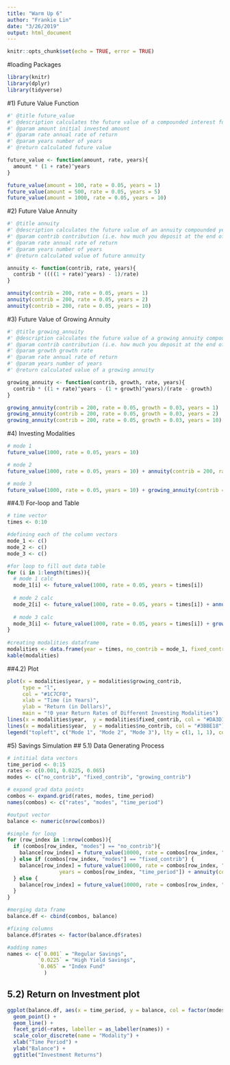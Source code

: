```yaml
---
title: "Warm Up 6"
author: "Frankie Lin"
date: "3/26/2019"
output: html_document
---
```


```r
knitr::opts_chunk$set(echo = TRUE, error = TRUE)
```

#loading Packages
```r
library(knitr)
library(dplyr)
library(tidyverse)
```

#1) Future Value Function
```r
#' @title future_value
#' @description calculates the future value of a compounded interest function
#' @param amount initial invested amount
#' @param rate annual rate of return
#' @param years number of years
#' @return calculated future value

future_value <- function(amount, rate, years){
  amount * (1 + rate)^years
}

future_value(amount = 100, rate = 0.05, years = 1)
future_value(amount = 500, rate = 0.05, years = 5)
future_value(amount = 1000, rate = 0.05, years = 10)
```

#2) Future Value Annuity
```r
#' @title annuity
#' @description calculates the future value of an annuity compounded yearly
#' @param contrib contribution (i.e. how much you deposit at the end of each year)
#' @param rate annual rate of return
#' @param years number of years
#' @return calculated value of future annuity

annuity <- function(contrib, rate, years){
  contrib * ((((1 + rate)^years) - 1)/rate)
}

annuity(contrib = 200, rate = 0.05, years = 1)
annuity(contrib = 200, rate = 0.05, years = 2)
annuity(contrib = 200, rate = 0.05, years = 10)
```

#3) Future Value of Growing Annuity
```r
#' @title growing_annuity
#' @description calculates the future value of a growing annuity compounded yearly
#' @param contrib contribution (i.e. how much you deposit at the end of each year)
#' @param growth growth rate
#' @param rate annual rate of return
#' @param years number of years
#' @return calculated value of a growing annuity

growing_annuity <- function(contrib, growth, rate, years){
  contrib * ((1 + rate)^years - (1 + growth)^years)/(rate - growth) 
}

growing_annuity(contrib = 200, rate = 0.05, growth = 0.03, years = 1)
growing_annuity(contrib = 200, rate = 0.05, growth = 0.03, years = 2)
growing_annuity(contrib = 200, rate = 0.05, growth = 0.03, years = 10)

```

#4) Investing Modalities
```r
# mode 1
future_value(1000, rate = 0.05, years = 10)

# mode 2
future_value(1000, rate = 0.05, years = 10) + annuity(contrib = 200, rate = 0.05, years = 10)

# mode 3
future_value(1000, rate = 0.05, years = 10) + growing_annuity(contrib = 200, rate = 0.05, growth = 0.03, years = 10)
```

##4.1) For-loop and Table
```r
# time vector
times <- 0:10

#defining each of the column vectors
mode_1 <- c()
mode_2 <- c()
mode_3 <- c()

#for loop to fill out data table
for (i in 1:length(times)){
  # mode 1 calc
  mode_1[i] <- future_value(1000, rate = 0.05, years = times[i])
  
  # mode 2 calc
  mode_2[i] <- future_value(1000, rate = 0.05, years = times[i]) + annuity(contrib = 200, rate = 0.05, years = times[i])
  
  # mode 3 calc
  mode_3[i] <- future_value(1000, rate = 0.05, years = times[i]) + growing_annuity(contrib = 200, rate = 0.05, growth = 0.03, years = times[i])
}
  
#creating modalities dataframe
modalities <- data.frame(year = times, no_contrib = mode_1, fixed_contrib = mode_2, growing_contrib = mode_3)
kable(modalities)
```

##4.2) Plot
```r
plot(x = modalities$year, y = modalities$growing_contrib, 
     type = "l",
     col = "#1C7CF0",
     xlab = "Time (in Years)", 
     ylab = "Return (in Dollars)", 
     main = "!0 year Return Rates of Different Investing Modalities")
lines(x = modalities$year,  y = modalities$fixed_contrib, col = "#DA3D1A")
lines(x = modalities$year,  y = modalities$no_contrib, col = "#3BBE18")
legend("topleft", c("Mode 1", "Mode 2", "Mode 3"), lty = c(1, 1, 1), col = c("#3BBE18",  "#DA3D1A","#1C7CF0"))
```

#5) Savings Simulation
## 5.1) Data Generating Process
```r
# intitial data vectors
time_period <- 0:15
rates <- c(0.001, 0.0225, 0.065)
modes <- c("no_contrib", "fixed_contrib", "growing_contrib")

# expand grad data points
combos <- expand.grid(rates, modes, time_period)
names(combos) <- c("rates", "modes", "time_period")

#output vector
balance <- numeric(nrow(combos))

#simple for loop
for (row_index in 1:nrow(combos)){
  if (combos[row_index, "modes"] == "no_contrib"){
    balance[row_index] = future_value(10000, rate = combos[row_index, "rates"], years = combos[row_index, "time_period"])
  } else if (combos[row_index, "modes"] == "fixed_contrib") {
    balance[row_index] = future_value(10000, rate = combos[row_index, "rates"],
                 years = combos[row_index, "time_period"]) + annuity(contrib = 2000, rate = combos[row_index, "rates"], years = combos[row_index, "time_period"])
  } else {
    balance[row_index] = future_value(10000, rate = combos[row_index, "rates"], years = combos[row_index, "time_period"]) + growing_annuity(contrib = 2000, rate = combos[row_index, "rates"], growth = 0.04, years = combos[row_index, "time_period"])
  }
}

#merging data frame
balance.df <- cbind(combos, balance)

#fixing columns
balance.df$rates <- factor(balance.df$rates)

#adding names
names <- c(`0.001` = "Regular Savings",
          `0.0225` = "High Yield Savings",
          `0.065` = "Index Fund"
            )
```

## 5.2) Return on Investment plot
```r
ggplot(balance.df, aes(x = time_period, y = balance, col = factor(modes))) +
  geom_point() + 
  geom_line() + 
  facet_grid(~rates, labeller = as_labeller(names)) + 
  scale_color_discrete(name = "Modality") +
  xlab("Time Period") + 
  ylab("Balance") + 
  ggtitle("Investment Returns")
```




